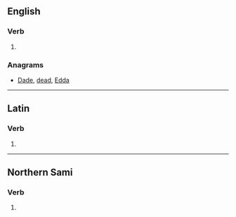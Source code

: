 {{also|Adde|ádde}}

==English==

===Verb===
{{head|en|verb}}

# {{obsolete spelling of|add|lang=en}}

===Anagrams===
* [[Dade#English|Dade]], [[dead#English|dead]], [[Edda#English|Edda]]

----

==Latin==

===Verb===
{{la-verb-form|adde}}

# {{inflection of|addō||2|s|pres|actv|impr|lang=la}}

----

==Northern Sami==

===Verb===
{{head|se|verb form}}

# {{inflection of|addit||1|d|pres|indc|;|3|p|past|indc|lang=se}}
